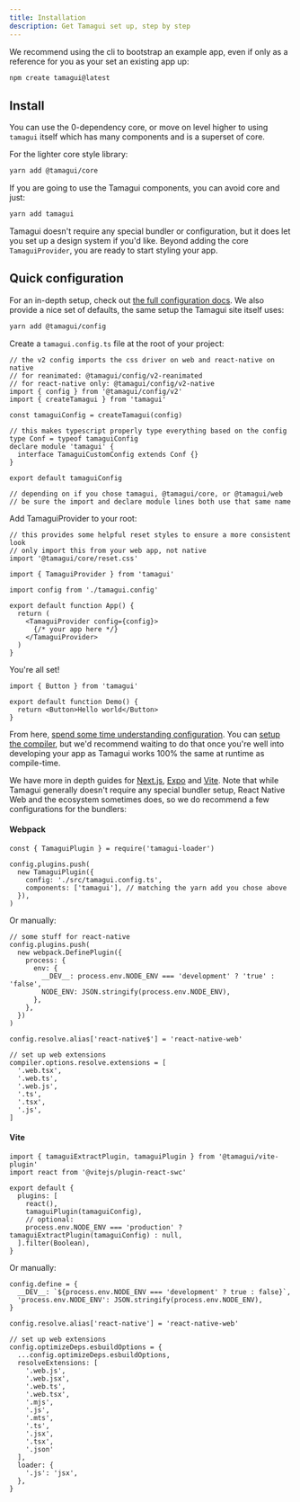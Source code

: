 ```yaml
---
title: Installation
description: Get Tamagui set up, step by step
---
```


We recommend using the cli to bootstrap an example app, even if only as a reference for you as your set an existing app up:

```bash
npm create tamagui@latest
```

## Install

You can use the 0-dependency core, or move on level higher to using `tamagui` itself which has many components and is a superset of core.

For the lighter core style library:

```bash
yarn add @tamagui/core
```

If you are going to use the Tamagui components, you can avoid core and just:

```bash
yarn add tamagui
```

Tamagui doesn't require any special bundler or configuration, but it does let you set up a design system if you'd like. Beyond adding the core `TamaguiProvider`, you are ready to start styling your app.

## Quick configuration

For an in-depth setup, check out [the full configuration docs](/docs/core/configuration). We also provide a nice set of defaults, the same setup the Tamagui site itself uses:

```sh
yarn add @tamagui/config
```

Create a `tamagui.config.ts` file at the root of your project:

```tsx
// the v2 config imports the css driver on web and react-native on native
// for reanimated: @tamagui/config/v2-reanimated
// for react-native only: @tamagui/config/v2-native
import { config } from '@tamagui/config/v2'
import { createTamagui } from 'tamagui'

const tamaguiConfig = createTamagui(config)

// this makes typescript properly type everything based on the config
type Conf = typeof tamaguiConfig
declare module 'tamagui' {
  interface TamaguiCustomConfig extends Conf {}
}

export default tamaguiConfig

// depending on if you chose tamagui, @tamagui/core, or @tamagui/web
// be sure the import and declare module lines both use that same name
```

Add TamaguiProvider to your root:

```tsx line=8-14
// this provides some helpful reset styles to ensure a more consistent look
// only import this from your web app, not native
import '@tamagui/core/reset.css'

import { TamaguiProvider } from 'tamagui'

import config from './tamagui.config'

export default function App() {
  return (
    <TamaguiProvider config={config}>
      {/* your app here */}
    </TamaguiProvider>
  )
}
```

You're all set!

<Preview>
  <DemoButton />
</Preview>

```tsx class=preview line=5
import { Button } from 'tamagui'

export default function Demo() {
  return <Button>Hello world</Button>
}
```

From here, [spend some time understanding configuration](/docs/core/configuration). You can [setup the compiler](/docs/intro/compiler-install), but we'd recommend waiting to do that once you're well into developing your app as Tamagui works 100% the same at runtime as compile-time.

We have more in depth guides for [Next.js](http://localhost:5005/docs/guides/next-js), [Expo](http://localhost:5005/docs/guides/expo) and [Vite](http://localhost:5005/docs/guides/vite). Note that while Tamagui generally doesn't require any special bundler setup, React Native Web and the ecosystem sometimes does, so we do recommend a few configurations for the bundlers:

#### Webpack

```tsx
const { TamaguiPlugin } = require('tamagui-loader')

config.plugins.push(
  new TamaguiPlugin({
    config: './src/tamagui.config.ts',
    components: ['tamagui'], // matching the yarn add you chose above
  }),
)
```

Or manually:

```tsx
// some stuff for react-native
config.plugins.push(
  new webpack.DefinePlugin({
    process: {
      env: {
        __DEV__: process.env.NODE_ENV === 'development' ? 'true' : 'false',
        NODE_ENV: JSON.stringify(process.env.NODE_ENV),
      },
    },
  })
)

config.resolve.alias['react-native$'] = 'react-native-web'

// set up web extensions
compiler.options.resolve.extensions = [
  '.web.tsx',
  '.web.ts',
  '.web.js',
  '.ts',
  '.tsx',
  '.js',
]
```

#### Vite

```tsx
import { tamaguiExtractPlugin, tamaguiPlugin } from '@tamagui/vite-plugin'
import react from '@vitejs/plugin-react-swc'

export default {
  plugins: [
    react(),
    tamaguiPlugin(tamaguiConfig),
    // optional:
    process.env.NODE_ENV === 'production' ? tamaguiExtractPlugin(tamaguiConfig) : null,
  ].filter(Boolean),
}
```

Or manually:

```tsx
config.define = {
  __DEV__: `${process.env.NODE_ENV === 'development' ? true : false}`,
  'process.env.NODE_ENV': JSON.stringify(process.env.NODE_ENV),
}

config.resolve.alias['react-native'] = 'react-native-web'

// set up web extensions
config.optimizeDeps.esbuildOptions = {
  ...config.optimizeDeps.esbuildOptions,
  resolveExtensions: [
    '.web.js',
    '.web.jsx',
    '.web.ts',
    '.web.tsx',
    '.mjs',
    '.js',
    '.mts',
    '.ts',
    '.jsx',
    '.tsx',
    '.json'
  ],
  loader: {
    '.js': 'jsx',
  },
}
```

